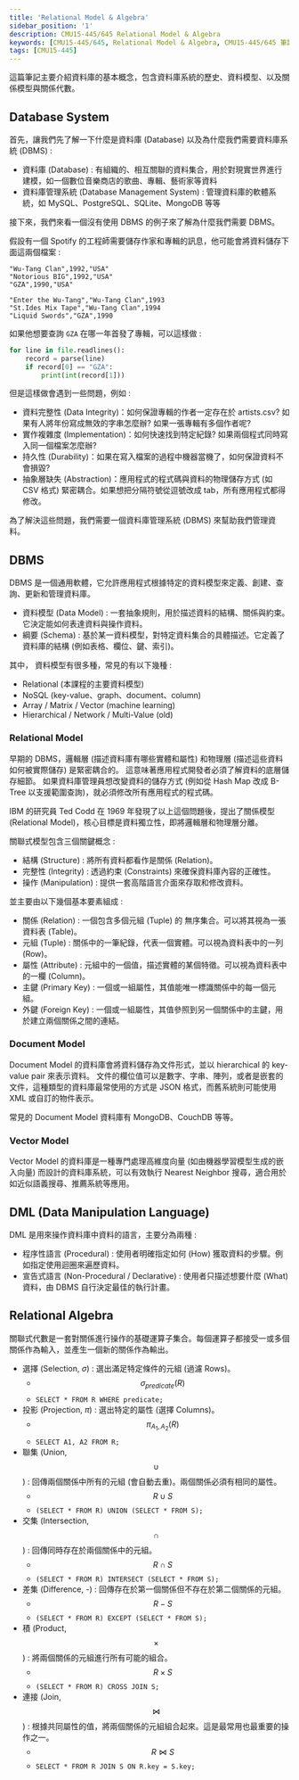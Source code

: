 ```yaml
---
title: 'Relational Model & Algebra'
sidebar_position: '1'
description: CMU15-445/645 Relational Model & Algebra
keywords: [CMU15-445/645, Relational Model & Algebra, CMU15-445/645 筆記]
tags: [CMU15-445]
---
```


<head>
  <title>CMU 15-445 Relational Model & Algebra</title>
</head>

這篇筆記主要介紹資料庫的基本概念，包含資料庫系統的歷史、資料模型、以及關係模型與關係代數。

## Database System

首先，讓我們先了解一下什麼是資料庫 (Database) 以及為什麼我們需要資料庫系統 (DBMS) :

- 資料庫 (Database) : 有組織的、相互關聯的資料集合，用於對現實世界進行建模，如一個數位音樂商店的歌曲、專輯、藝術家等資料
- 資料庫管理系統 (Database Management System) : 管理資料庫的軟體系統，如 MySQL、PostgreSQL、SQLite、MongoDB 等等

接下來，我們來看一個沒有使用 DBMS 的例子來了解為什麼我們需要 DBMS。

假設有一個 Spotify 的工程師需要儲存作家和專輯的訊息，他可能會將資料儲存下面這兩個檔案 :

```csv title="artists.csv"
"Wu-Tang Clan",1992,"USA"
"Notorious BIG",1992,"USA"
"GZA",1990,"USA"
```

```csv title="albums.csv"
"Enter the Wu-Tang","Wu-Tang Clan",1993
"St.Ides Mix Tape","Wu-Tang Clan",1994
"Liquid Swords","GZA",1990
```

如果他想要查詢 `GZA` 在哪一年首發了專輯，可以這樣做 :

```python
for line in file.readlines():
    record = parse(line)
    if record[0] == "GZA":
        print(int(record[1]))
```

但是這樣做會遇到一些問題，例如 :

- 資料完整性 (Data Integrity)：如何保證專輯的作者一定存在於 artists.csv? 如果有人將年份寫成無效的字串怎麼辦? 如果一張專輯有多個作者呢?
- 實作複雜度 (Implementation)：如何快速找到特定紀錄? 如果兩個程式同時寫入同一個檔案怎麼辦?
- 持久性 (Durability)：如果在寫入檔案的過程中機器當機了，如何保證資料不會損毀?
- 抽象層缺失 (Abstraction)：應用程式的程式碼與資料的物理儲存方式 (如 CSV 格式) 緊密耦合。如果想把分隔符號從逗號改成 tab，所有應用程式都得修改。

為了解決這些問題，我們需要一個資料庫管理系統 (DBMS) 來幫助我們管理資料。

## DBMS

DBMS 是一個通用軟體，它允許應用程式根據特定的資料模型來定義、創建、查詢、更新和管理資料庫。

- 資料模型 (Data Model) : 一套抽象規則，用於描述資料的結構、關係與約束。它決定能如何表達資料與操作資料。
- 綱要 (Schema) : 基於某一資料模型，對特定資料集合的具體描述。它定義了資料庫的結構 (例如表格、欄位、鍵、索引)。

其中， 資料模型有很多種，常見的有以下幾種 :

- Relational (本課程的主要資料模型)
- NoSQL (key-value、graph、document、column)
- Array / Matrix / Vector (machine learning)
- Hierarchical / Network / Multi-Value (old)

### Relational Model

早期的 DBMS，邏輯層 (描述資料庫有哪些實體和屬性) 和物理層 (描述這些資料如何被實際儲存) 是緊密耦合的。
這意味著應用程式開發者必須了解資料的底層儲存細節。
如果資料庫管理員想改變資料的儲存方式 (例如從 Hash Map 改成 B-Tree 以支援範圍查詢)，就必須修改所有應用程式的程式碼。

IBM 的研究員 Ted Codd 在 1969 年發現了以上這個問題後，提出了關係模型 (Relational Model)，核心目標是資料獨立性，即將邏輯層和物理層分離。

關聯式模型包含三個關鍵概念 :

- 結構 (Structure) : 將所有資料都看作是關係 (Relation)。
- 完整性 (Integrity) : 透過約束 (Constraints) 來確保資料庫內容的正確性。
- 操作 (Manipulation) : 提供一套高階語言介面來存取和修改資料。

並主要由以下幾個基本要素組成 :

- 關係 (Relation) : 一個包含多個元組 (Tuple) 的 無序集合。可以將其視為一張資料表 (Table)。
- 元組 (Tuple) : 關係中的一筆紀錄，代表一個實體。可以視為資料表中的一列 (Row)。
- 屬性 (Attribute) : 元組中的一個值，描述實體的某個特徵。可以視為資料表中的一欄 (Column)。
- 主鍵 (Primary Key) : 一個或一組屬性，其值能唯一標識關係中的每一個元組。
- 外鍵 (Foreign Key) : 一個或一組屬性，其值參照到另一個關係中的主鍵，用於建立兩個關係之間的連結。

### Document Model

Document Model 的資料庫會將資料儲存為文件形式，並以 hierarchical 的 key-value pair 來表示資料。
文件的欄位值可以是數字、字串、陣列，或者是嵌套的文件，這種類型的資料庫最常使用的方式是 JSON 格式，而舊系統則可能使用 XML 或自訂的物件表示。

常見的 Document Model 資料庫有 MongoDB、CouchDB 等等。

<ImageModal src="/img/cmu15-445/c01/image-1.webp" caption="Document Model" />

### Vector Model

Vector Model 的資料庫是一種專門處理高維度向量 (如由機器學習模型生成的嵌入向量) 而設計的資料庫系統，可以有效執行 Nearest Neighbor 搜尋，適合用於如近似語義搜尋、推薦系統等應用。

<ImageModal src="/img/cmu15-445/c01/image-2.webp" caption="Vector Model" />

## DML (Data Manipulation Language)

DML 是用來操作資料庫中資料的語言，主要分為兩種 :

- 程序性語言 (Procedural) : 使用者明確指定如何 (How) 獲取資料的步驟。例如指定使用迴圈來遍歷資料。
- 宣告式語言 (Non-Procedural / Declarative) : 使用者只描述想要什麼 (What) 資料，由 DBMS 自行決定最佳的執行計畫。

## Relational Algebra

關聯式代數是一套對關係進行操作的基礎運算子集合。每個運算子都接受一或多個關係作為輸入，並產生一個新的關係作為輸出。

- 選擇 (Selection, $\sigma$) : 選出滿足特定條件的元組 (過濾 Rows)。
  - $$\sigma_{predicate}(R)$$
  - `SELECT * FROM R WHERE predicate;`
- 投影 (Projection, $\pi$) : 選出特定的屬性 (選擇 Columns)。
  - $$\pi_{A_1,A_2}(R)$$
  - `SELECT A1, A2 FROM R;`
- 聯集 (Union, $$\cup$$) : 回傳兩個關係中所有的元組 (會自動去重)。兩個關係必須有相同的屬性。
  - $$R \cup S$$
  - `(SELECT * FROM R) UNION (SELECT * FROM S);`
- 交集 (Intersection, $$\cap$$) : 回傳同時存在於兩個關係中的元組。
  - $$R \cap S$$
  - `(SELECT * FROM R) INTERSECT (SELECT * FROM S);`
- 差集 (Difference, -) : 回傳存在於第一個關係但不存在於第二個關係的元組。
  - $$R - S$$
  - `(SELECT * FROM R) EXCEPT (SELECT * FROM S);`
- 積 (Product, $$\times$$) : 將兩個關係的元組進行所有可能的組合。
  - $$R \times S$$
  - `(SELECT * FROM R) CROSS JOIN S;`
- 連接 (Join, $$\bowtie$$) : 根據共同屬性的值，將兩個關係的元組組合起來。這是最常用也最重要的操作之一。
  - $$R \bowtie S$$
  - `SELECT * FROM R JOIN S ON R.key = S.key;`
